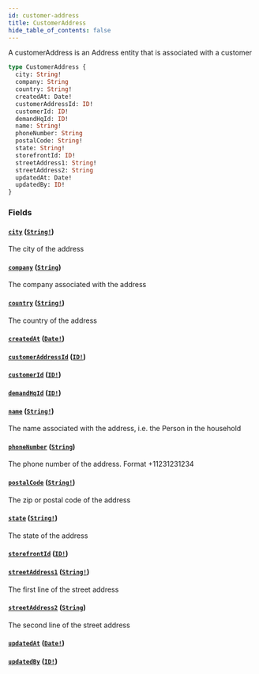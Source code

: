 ```yaml
---
id: customer-address
title: CustomerAddress
hide_table_of_contents: false
---
```



A customerAddress is an Address entity that is associated with a customer

```graphql
type CustomerAddress {
  city: String!
  company: String
  country: String!
  createdAt: Date!
  customerAddressId: ID!
  customerId: ID!
  demandHqId: ID!
  name: String!
  phoneNumber: String
  postalCode: String!
  state: String!
  storefrontId: ID!
  streetAddress1: String!
  streetAddress2: String
  updatedAt: Date!
  updatedBy: ID!
}
```


### Fields

#### [`city`](#) ([`String!`](/developers/demandhq-apis/demand-api/graphql/reference/scalars/string))

The city of the address


#### [`company`](#) ([`String`](/developers/demandhq-apis/demand-api/graphql/reference/scalars/string))

The company associated with the address


#### [`country`](#) ([`String!`](/developers/demandhq-apis/demand-api/graphql/reference/scalars/string))

The country of the address


#### [`createdAt`](#) ([`Date!`](/developers/demandhq-apis/demand-api/graphql/reference/scalars/date))




#### [`customerAddressId`](#) ([`ID!`](/developers/demandhq-apis/demand-api/graphql/reference/scalars/id))




#### [`customerId`](#) ([`ID!`](/developers/demandhq-apis/demand-api/graphql/reference/scalars/id))




#### [`demandHqId`](#) ([`ID!`](/developers/demandhq-apis/demand-api/graphql/reference/scalars/id))




#### [`name`](#) ([`String!`](/developers/demandhq-apis/demand-api/graphql/reference/scalars/string))

The name associated with the address, i.e. the Person in the household


#### [`phoneNumber`](#) ([`String`](/developers/demandhq-apis/demand-api/graphql/reference/scalars/string))

The phone number of the address. Format +11231231234


#### [`postalCode`](#) ([`String!`](/developers/demandhq-apis/demand-api/graphql/reference/scalars/string))

The zip or postal code of the address


#### [`state`](#) ([`String!`](/developers/demandhq-apis/demand-api/graphql/reference/scalars/string))

The state of the address


#### [`storefrontId`](#) ([`ID!`](/developers/demandhq-apis/demand-api/graphql/reference/scalars/id))




#### [`streetAddress1`](#) ([`String!`](/developers/demandhq-apis/demand-api/graphql/reference/scalars/string))

The first line of the street address


#### [`streetAddress2`](#) ([`String`](/developers/demandhq-apis/demand-api/graphql/reference/scalars/string))

The second line of the street address


#### [`updatedAt`](#) ([`Date!`](/developers/demandhq-apis/demand-api/graphql/reference/scalars/date))




#### [`updatedBy`](#) ([`ID!`](/developers/demandhq-apis/demand-api/graphql/reference/scalars/id))






